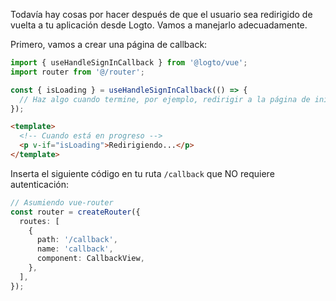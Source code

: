 Todavía hay cosas por hacer después de que el usuario sea redirigido de vuelta a tu aplicación desde Logto. Vamos a manejarlo adecuadamente.

Primero, vamos a crear una página de callback:

```ts title="views/CallbackView.vue"
import { useHandleSignInCallback } from '@logto/vue';
import router from '@/router';

const { isLoading } = useHandleSignInCallback(() => {
  // Haz algo cuando termine, por ejemplo, redirigir a la página de inicio
});
```

```html
<template>
  <!-- Cuando está en progreso -->
  <p v-if="isLoading">Redirigiendo...</p>
</template>
```

Inserta el siguiente código en tu ruta `/callback` que NO requiere autenticación:

```ts title="router/index.ts"
// Asumiendo vue-router
const router = createRouter({
  routes: [
    {
      path: '/callback',
      name: 'callback',
      component: CallbackView,
    },
  ],
});
```

